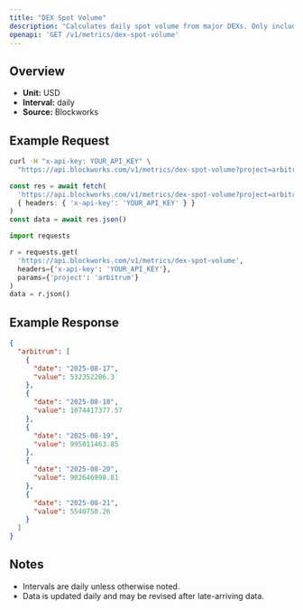 ```yaml
---
title: "DEX Spot Volume"
description: "Calculates daily spot volume from major DEXs. Only includes volumes from fee-paying liquidity pools"
openapi: 'GET /v1/metrics/dex-spot-volume'
---
```


## Overview

- **Unit:** USD
- **Interval:** daily
- **Source:** Blockworks

## Example Request

<CodeGroup>

```bash cURL
curl -H "x-api-key: YOUR_API_KEY" \
  "https://api.blockworks.com/v1/metrics/dex-spot-volume?project=arbitrum"
```

```typescript TypeScript
const res = await fetch(
  'https://api.blockworks.com/v1/metrics/dex-spot-volume?project=arbitrum',
  { headers: { 'x-api-key': 'YOUR_API_KEY' } }
)
const data = await res.json()
```

```python Python
import requests

r = requests.get(
  'https://api.blockworks.com/v1/metrics/dex-spot-volume',
  headers={'x-api-key': 'YOUR_API_KEY'},
  params={'project': 'arbitrum'}
)
data = r.json()
```

</CodeGroup>

## Example Response

```json
{
  "arbitrum": [
    {
      "date": "2025-08-17",
      "value": 532352206.3
    },
    {
      "date": "2025-08-18",
      "value": 1074417377.57
    },
    {
      "date": "2025-08-19",
      "value": 995011463.85
    },
    {
      "date": "2025-08-20",
      "value": 902646998.81
    },
    {
      "date": "2025-08-21",
      "value": 5540750.26
    }
  ]
}
```

## Notes
- Intervals are daily unless otherwise noted.
- Data is updated daily and may be revised after late-arriving data.
